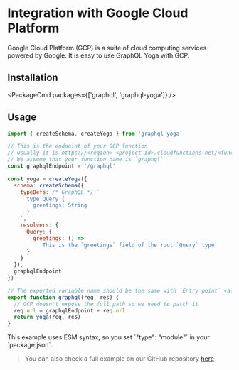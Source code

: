 
# Integration with Google Cloud Platform

Google Cloud Platform (GCP) is a suite of cloud computing services powered by Google.
It is easy to use GraphQL Yoga with GCP.

## Installation

<PackageCmd packages={['graphql', 'graphql-yoga']} />

## Usage

```js
import { createSchema, createYoga } from 'graphql-yoga'

// This is the endpoint of your GCP function
// Usually it is https://<region>-<project-id>.cloudfunctions.net/<function-name>
// We assume that your function name is `graphql`
const graphqlEndpoint = '/graphql'

const yoga = createYoga({
  schema: createSchema({
    typeDefs: /* GraphQL */ `
      type Query {
        greetings: String
      }
    `,
    resolvers: {
      Query: {
        greetings: () =>
          'This is the `greetings` field of the root `Query` type'
      }
    }
  }),
  graphqlEndpoint
})

// The exported variable name should be the same with `Entry point` value defined in Cloud Functions configuration
export function graphql(req, res) {
  // GCP doesn't expose the full path so we need to patch it
  req.url = graphqlEndpoint + req.url
  return yoga(req, res)
}
```

<Callout>
  This example uses ESM syntax, so you set `"type": "module"` in your
  `package.json`.
</Callout>

> You can also check a full example on our GitHub repository [here](https://github.com/dotansimha/graphql-yoga/tree/v3/examples/gcp)
